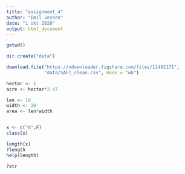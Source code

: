 ```yaml
---
title: "assignment_4"
author: "Emil Jessen"
date: "1 okt 2020"
output: html_document
---
```

```r
getwd()

dir.create("data")

download.file("https://ndownloader.figshare.com/files/11492171",
              "data/SAFI_clean.csv", mode = "wb")
```

```r

hectar <- 1
acre <- hectar*2.47

len <- 10
width <- 20
area <- len*width


x <- c("8",F)
class(x)

length(x)
?length
help(length)

?str


```

```r

```

